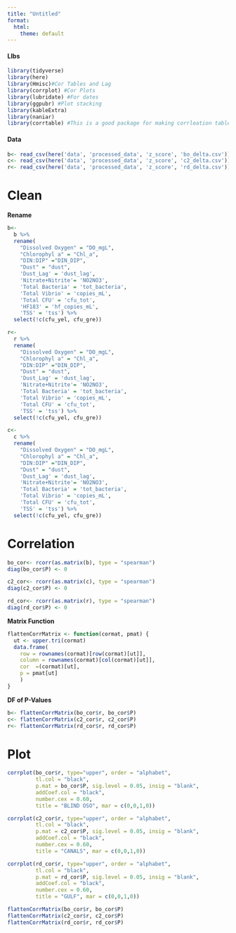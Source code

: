 ```yaml
---
title: "Untitled"
format:
  html:
    theme: default
---
```


#### LIbs

```r
library(tidyverse)
library(here)
library(Hmisc)#Cor Tables and Lag
library(corrplot) #Cor Plots
library(lubridate) #For dates
library(ggpubr) #Plot stacking
library(kableExtra)
library(naniar)
library(corrtable) #This is a good package for making corrleation tables as opposed to matri
```

#### Data

```r
b<- read_csv(here('data', 'processed_data', 'z_score', 'bo_delta.csv'))
c<- read_csv(here('data', 'processed_data', 'z_score', 'c2_delta.csv'))
r<- read_csv(here('data', 'processed_data', 'z_score', 'rd_delta.csv'))
```

# Clean

**Rename**

```r
b<-
  b %>%
  rename(
    "Dissolved Oxygen" = "DO_mgL",
    "Chlorophyl a" = "Chl_a",
    "DIN:DIP" ="DIN_DIP",
    "Dust" = "dust",
    'Dust_Lag' = 'dust_lag',
    'Nitrate+Nitrite'= 'NO2NO3',
    'Total Bacteria' = 'tot_bacteria',
    'Total Vibrio' = 'copies_mL',
    'Total CFU' = 'cfu_tot',
    'HF183' = 'hf_copies_mL',
    'TSS' = 'tss') %>%
  select(!c(cfu_yel, cfu_gre))

r<-
  r %>%
  rename(
    "Dissolved Oxygen" = "DO_mgL",
    "Chlorophyl a" = "Chl_a",
    "DIN:DIP" ="DIN_DIP",
    "Dust" = "dust",
    'Dust_Lag' = 'dust_lag',
    'Nitrate+Nitrite'= 'NO2NO3',
    'Total Bacteria' = 'tot_bacteria',
    'Total Vibrio' = 'copies_mL',
    'Total CFU' = 'cfu_tot',
    'TSS' = 'tss') %>%
  select(!c(cfu_yel, cfu_gre))

c<-
  c %>%
  rename(
    "Dissolved Oxygen" = "DO_mgL",
    "Chlorophyl a" = "Chl_a",
    "DIN:DIP" ="DIN_DIP",
    "Dust" = "dust",
    'Dust_Lag' = 'dust_lag',
    'Nitrate+Nitrite'= 'NO2NO3',
    'Total Bacteria' = 'tot_bacteria',
    'Total Vibrio' = 'copies_mL',
    'Total CFU' = 'cfu_tot',
    'TSS' = 'tss') %>%
  select(!c(cfu_yel, cfu_gre))
```

# Correlation

```r
bo_cor<- rcorr(as.matrix(b), type = "spearman")
diag(bo_cor$P) <- 0

c2_cor<- rcorr(as.matrix(c), type = "spearman")
diag(c2_cor$P) <- 0

rd_cor<- rcorr(as.matrix(r), type = "spearman")
diag(rd_cor$P) <- 0
```

**Matrix Function**

```r
flattenCorrMatrix <- function(cormat, pmat) {
  ut <- upper.tri(cormat)
  data.frame(
    row = rownames(cormat)[row(cormat)[ut]],
    column = rownames(cormat)[col(cormat)[ut]],
    cor  =(cormat)[ut],
    p = pmat[ut]
    )
}
```

**DF of P-Values**

```r
b<- flattenCorrMatrix(bo_cor$r, bo_cor$P)
c<- flattenCorrMatrix(c2_cor$r, c2_cor$P)
r<- flattenCorrMatrix(rd_cor$r, rd_cor$P)
```

# Plot

```r
corrplot(bo_cor$r, type="upper", order = "alphabet",
         tl.col = "black",
         p.mat = bo_cor$P, sig.level = 0.05, insig = "blank",
         addCoef.col = "black",
         number.cex = 0.60,
         title = "BLIND OSO", mar = c(0,0,1,0))

corrplot(c2_cor$r, type="upper", order = "alphabet",
         tl.col = "black",
         p.mat = c2_cor$P, sig.level = 0.05, insig = "blank",
         addCoef.col = "black",
         number.cex = 0.60,
         title = "CANALS", mar = c(0,0,1,0))

corrplot(rd_cor$r, type="upper", order = "alphabet",
         tl.col = "black",
         p.mat = rd_cor$P, sig.level = 0.05, insig = "blank",
         addCoef.col = "black",
         number.cex = 0.60,
         title = "GULF", mar = c(0,0,1,0))

flattenCorrMatrix(bo_cor$r, bo_cor$P)
flattenCorrMatrix(c2_cor$r, c2_cor$P)
flattenCorrMatrix(rd_cor$r, rd_cor$P)
```
